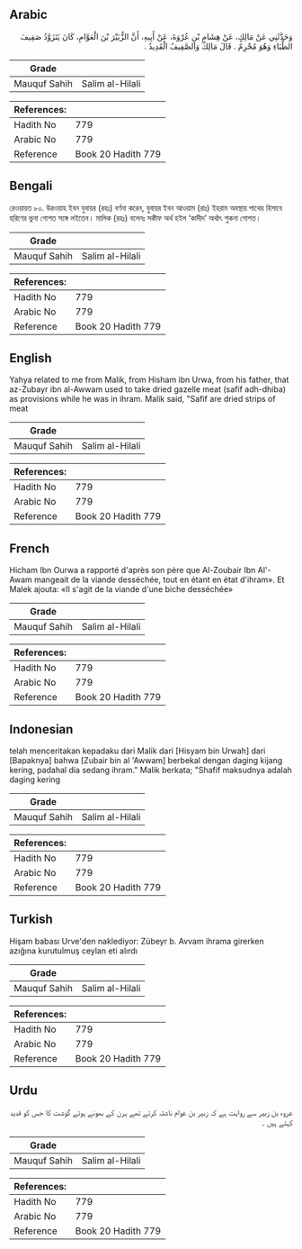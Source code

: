 ## Arabic

<div dir="rtl" lang="ar" style={{fontSize:'larger',backgroundColor:'#f8f9fa',padding:20}}>وَحَدَّثَنِي عَنْ مَالِكٍ، عَنْ هِشَامِ بْنِ عُرْوَةَ، عَنْ أَبِيهِ، أَنَّ الزُّبَيْرَ بْنَ الْعَوَّامِ، كَانَ يَتَزَوَّدُ صَفِيفَ الظِّبَاءِ وَهُوَ مُحْرِمٌ ‏.‏ قَالَ مَالِكٌ وَالصَّفِيفُ الْقَدِيدُ ‏.‏</div><div style={{backgroundColor:'#f8f9fa',padding:20, marginBottom: 10}}><table>
      <thead>
        <tr>
          <th>Grade</th>
          <th></th>
        </tr>
      </thead>
      <tbody>
<tr><td>Mauquf Sahih</td><td>Salim al-Hilali</td></tr></tbody></table><table>
        <thead>
          <tr>
            <th>References:</th>
            <th></th>
          </tr>
        </thead>
        <tbody><tr><td>Hadith No</td><td>779</td></tr><tr><td>Arabic No</td><td>779</td></tr><tr><td>Reference</td><td>Book 20 Hadith 779</td></tr></tbody></table></div>

## Bengali

<div dir="ltr" lang="bn" style={{fontSize:'larger',backgroundColor:'#f8f9fa',padding:20}}>রেওয়ায়ত ৮০. উরওয়াহ ইবন যুবায়র (রহঃ) বর্ণনা করেন, যুবায়র ইবন আওয়াম (রাঃ) ইহরাম অবস্থায় পাথেয় হিসাবে হরিণের ভুনা গোশত সঙ্গে লইতেন। মালিক (রহঃ) বলেনঃ সকীফ অর্থ হইল ‘কাদীদ’ অর্থাৎ শুকনা গোশত।</div><div style={{backgroundColor:'#f8f9fa',padding:20, marginBottom: 10}}><table>
      <thead>
        <tr>
          <th>Grade</th>
          <th></th>
        </tr>
      </thead>
      <tbody>
<tr><td>Mauquf Sahih</td><td>Salim al-Hilali</td></tr></tbody></table><table>
        <thead>
          <tr>
            <th>References:</th>
            <th></th>
          </tr>
        </thead>
        <tbody><tr><td>Hadith No</td><td>779</td></tr><tr><td>Arabic No</td><td>779</td></tr><tr><td>Reference</td><td>Book 20 Hadith 779</td></tr></tbody></table></div>

## English

<div dir="ltr" lang="en" style={{fontSize:'larger',backgroundColor:'#f8f9fa',padding:20}}>Yahya related to me from Malik, from Hisham ibn Urwa, from his father, that az-Zubayr ibn al-Awwam used to take dried gazelle meat (safif adh-dhiba) as provisions while he was in ihram. Malik said, "Safif are dried strips of meat</div><div style={{backgroundColor:'#f8f9fa',padding:20, marginBottom: 10}}><table>
      <thead>
        <tr>
          <th>Grade</th>
          <th></th>
        </tr>
      </thead>
      <tbody>
<tr><td>Mauquf Sahih</td><td>Salim al-Hilali</td></tr></tbody></table><table>
        <thead>
          <tr>
            <th>References:</th>
            <th></th>
          </tr>
        </thead>
        <tbody><tr><td>Hadith No</td><td>779</td></tr><tr><td>Arabic No</td><td>779</td></tr><tr><td>Reference</td><td>Book 20 Hadith 779</td></tr></tbody></table></div>

## French

<div dir="ltr" lang="fr" style={{fontSize:'larger',backgroundColor:'#f8f9fa',padding:20}}>Hicham Ibn Ourwa a rapporté d'après son père que Al-Zoubair Ibn Al'-Awam mangeait de la viande desséchée, tout en étant en état d'ihram». Et Malek ajouta: «II s'agit de la viande d'une biche desséchée»</div><div style={{backgroundColor:'#f8f9fa',padding:20, marginBottom: 10}}><table>
      <thead>
        <tr>
          <th>Grade</th>
          <th></th>
        </tr>
      </thead>
      <tbody>
<tr><td>Mauquf Sahih</td><td>Salim al-Hilali</td></tr></tbody></table><table>
        <thead>
          <tr>
            <th>References:</th>
            <th></th>
          </tr>
        </thead>
        <tbody><tr><td>Hadith No</td><td>779</td></tr><tr><td>Arabic No</td><td>779</td></tr><tr><td>Reference</td><td>Book 20 Hadith 779</td></tr></tbody></table></div>

## Indonesian

<div dir="ltr" lang="id" style={{fontSize:'larger',backgroundColor:'#f8f9fa',padding:20}}>telah menceritakan kepadaku dari Malik dari [Hisyam bin Urwah] dari [Bapaknya] bahwa [Zubair bin al 'Awwam] berbekal dengan daging kijang kering, padahal dia sedang ihram." Malik berkata; "Shafif maksudnya adalah daging kering</div><div style={{backgroundColor:'#f8f9fa',padding:20, marginBottom: 10}}><table>
      <thead>
        <tr>
          <th>Grade</th>
          <th></th>
        </tr>
      </thead>
      <tbody>
<tr><td>Mauquf Sahih</td><td>Salim al-Hilali</td></tr></tbody></table><table>
        <thead>
          <tr>
            <th>References:</th>
            <th></th>
          </tr>
        </thead>
        <tbody><tr><td>Hadith No</td><td>779</td></tr><tr><td>Arabic No</td><td>779</td></tr><tr><td>Reference</td><td>Book 20 Hadith 779</td></tr></tbody></table></div>

## Turkish

<div dir="ltr" lang="tr" style={{fontSize:'larger',backgroundColor:'#f8f9fa',padding:20}}>Hişam babası Urve'den naklediyor: Zübeyr b. Avvam ihrama girerken azığına kurutulmuş ceylan eti alırdı</div><div style={{backgroundColor:'#f8f9fa',padding:20, marginBottom: 10}}><table>
      <thead>
        <tr>
          <th>Grade</th>
          <th></th>
        </tr>
      </thead>
      <tbody>
<tr><td>Mauquf Sahih</td><td>Salim al-Hilali</td></tr></tbody></table><table>
        <thead>
          <tr>
            <th>References:</th>
            <th></th>
          </tr>
        </thead>
        <tbody><tr><td>Hadith No</td><td>779</td></tr><tr><td>Arabic No</td><td>779</td></tr><tr><td>Reference</td><td>Book 20 Hadith 779</td></tr></tbody></table></div>

## Urdu

<div dir="rtl" lang="ur" style={{fontSize:'larger',backgroundColor:'#f8f9fa',padding:20}}>عروہ بن زبیر سے روایت ہے کہ زبیر بن عوام ناشتہ کرتے تھے ہرن کے بھونے ہوئے گوشت کا جس کو قدید کہتے ہیں ۔</div><div style={{backgroundColor:'#f8f9fa',padding:20, marginBottom: 10}}><table>
      <thead>
        <tr>
          <th>Grade</th>
          <th></th>
        </tr>
      </thead>
      <tbody>
<tr><td>Mauquf Sahih</td><td>Salim al-Hilali</td></tr></tbody></table><table>
        <thead>
          <tr>
            <th>References:</th>
            <th></th>
          </tr>
        </thead>
        <tbody><tr><td>Hadith No</td><td>779</td></tr><tr><td>Arabic No</td><td>779</td></tr><tr><td>Reference</td><td>Book 20 Hadith 779</td></tr></tbody></table></div>